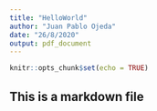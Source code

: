 ---
title: "HelloWorld"
author: "Juan Pablo Ojeda"
date: "26/8/2020"
output: pdf_document
---

```{r setup, include=FALSE}
knitr::opts_chunk$set(echo = TRUE)
```

## This is a markdown file
